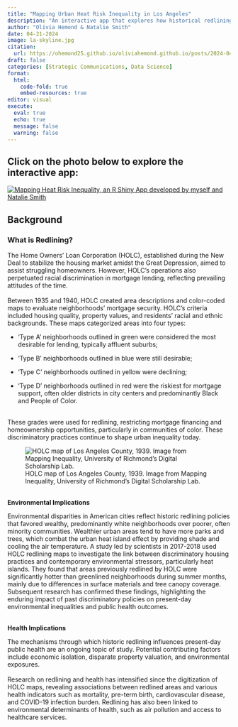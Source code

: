 ```yaml
---
title: "Mapping Urban Heat Risk Inequality in Los Angeles"
description: "An interactive app that explores how historical redlining is related to modern-day urban health inequalities and environmental injustices"
author: "Olivia Hemond & Natalie Smith"
date: 04-21-2024
image: la-skyline.jpg
citation: 
  url: https://ohemond25.github.io/oliviahemond.github.io/posts/2024-04-21-shiny
draft: false
categories: [Strategic Communications, Data Science]
format: 
  html: 
    code-fold: true 
    embed-resources: true
editor: visual
execute: 
  eval: true
  echo: true 
  message: false 
  warning: false
---
```


## Click on the photo below to explore the interactive app:

[![Mapping Heat Risk Inequality, an R Shiny App developed by myself and Natalie Smith](shiny_screenshot.png){fig-align="center"}](https://plantsmith.shinyapps.io/heat_risk_inequality/)

## Background

### What is Redlining?

The Home Owners' Loan Corporation (HOLC), established during the New Deal to stabilize the housing market amidst the Great Depression, aimed to assist struggling homeowners. However, HOLC's operations also perpetuated racial discrimination in mortgage lending, reflecting prevailing attitudes of the time.\
\
Between 1935 and 1940, HOLC created area descriptions and color-coded maps to evaluate neighborhoods' mortgage security. HOLC's criteria included housing quality, property values, and residents' racial and ethnic backgrounds. These maps categorized areas into four types:

-   'Type A' neighborhoods outlined in green were considered the most desirable for lending, typically affluent suburbs;

-   'Type B' neighborhoods outlined in blue were still desirable;

-   'Type C' neighborhoods outlined in yellow were declining;

-   'Type D' neighborhoods outlined in red were the riskiest for mortgage support, often older districts in city centers and predominantly Black and People of Color.

\
These grades were used for redlining, restricting mortgage financing and homeownership opportunities, particularly in communities of color. These discriminatory practices continue to shape urban inequality today.

![HOLC map of Los Angeles County, 1939. Image from Mapping Inequality, University of Richmond's Digital Scholarship Lab.](redlining-la.jpg){fig-align="center"}

\
**Environmental Implications**

Environmental disparities in American cities reflect historic redlining policies that favored wealthy, predominantly white neighborhoods over poorer, often minority communities. Wealthier urban areas tend to have more parks and trees, which combat the urban heat island effect by providing shade and cooling the air temperature. A study led by scientists in 2017-2018 used HOLC redlining maps to investigate the link between discriminatory housing practices and contemporary environmental stressors, particularly heat islands. They found that areas previously redlined by HOLC were significantly hotter than greenlined neighborhoods during summer months, mainly due to differences in surface materials and tree canopy coverage. Subsequent research has confirmed these findings, highlighting the enduring impact of past discriminatory policies on present-day environmental inequalities and public health outcomes.

\
**Health Implications**

The mechanisms through which historic redlining influences present-day public health are an ongoing topic of study. Potential contributing factors include economic isolation, disparate property valuation, and environmental exposures.\
\
Research on redlining and health has intensified since the digitization of HOLC maps, revealing associations between redlined areas and various health indicators such as mortality, pre-term birth, cardiovascular disease, and COVID-19 infection burden. Redlining has also been linked to environmental determinants of health, such as air pollution and access to healthcare services.
